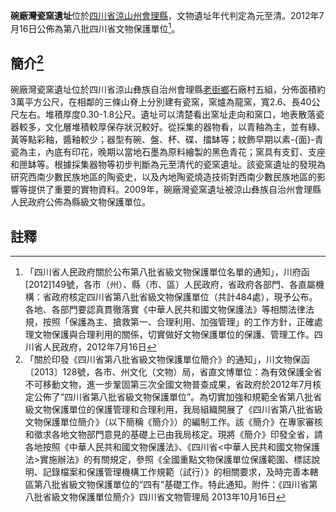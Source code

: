 {{msg:四川省文物保護單位
|名稱 = 碗廠灣瓷窯遺址
|編號 = 44
|圖片 = 
|級別 = S8
|分類 = 
|時代 = [[元代|元代]]至[[清代|清代]]
|地点 = [[四川省|四川省]][[涼山州|涼山州]][[會理縣|會理縣]]
|坐標 =
|登錄 = 2012年7月16日
}}
'''碗廠灣瓷窯遺址'''位於[[四川省|四川省]][[涼山州|涼山州]][[會理縣|會理縣]]，文物遺址年代判定為元至清。2012年7月16日公佈為第八批四川省文物保護單位<ref>「四川省人民政府關於公布第八批省級文物保護單位名單的通知」，川府函[2012]149號，各市（州）、縣（市、區）人民政府，省政府各部門、各直屬機構：省政府核定四川省第八批省級文物保護單位（共計484處），現予公布。各地、各部門要認真貫徹落實《中華人民共和國文物保護法》等相關法律法規，按照「保護為主、搶救第一、合理利用、加強管理」的工作方針，正確處理文物保護與合理利用的關係，切實做好文物保護單位的保護、管理工作。四川省人民政府，2012年7月16日</ref>。
== 簡介<ref>「關於印發《四川省第八批省級文物保護單位簡介》的通知」，川文物保函〔2013〕128號，各市、州文化（文物）局，省直文博單位：為有效保護全省不可移動文物，進一步鞏固第三次全國文物普查成果，省政府於2012年7月核定公佈了“四川省第八批省級文物保護單位”。為切實加強和規範全省第八批省級文物保護單位的保護管理和合理利用，我局組織開展了《四川省第八批省級文物保護單位簡介》（以下簡稱《簡介》）的編制工作。該《簡介》在專家審核和徵求各地文物部門意見的基礎上已由我局核定。現將《簡介》印發全省，請各地按照《中華人民共和國文物保護法》、《四川省<中華人民共和國文物保護法>實施辦法》的有關規定，參照《全國重點文物保護單位保護範圍、標誌說明、記錄檔案和保護管理機構工作規範（試行）》的相關要求，及時完善本轄區第八批省級文物保護單位的“四有”基礎工作。特此通知。附件：《四川省第八批省級文物保護單位簡介》四川省文物管理局  2013年10月16日</ref> ==
碗廠灣瓷窯遺址位於四川省涼山彝族自治州會理縣[[老街鄉|老街鄉]]石廠村五組，分佈面積約3萬平方公尺，在相鄰的三條山脊上分別建有瓷窯，窯爐為龍窯，寬2.6、長40公尺左右。堆積厚度0.30-1.8公尺。遺址可以清楚看出窯址走向和窯口，地表散落瓷器較多，文化層堆積較厚保存狀況較好。從採集的器物看，以青釉為主，並有綠、黃等點彩釉，醬釉較少；器型有碗、盤、杯、碟、擂缽等；紋飾早期以素-{面}-青瓷為主，內底有印花，晚期以當地石墨為原料繪製的黑色青花；窯具有支釘、支座和匣缽等。根據採集器物等初步判斷為元至清代的瓷窯遺址。該瓷窯遺址的發現為研究西南少數民族地區的陶瓷史，以及內地陶瓷燒造技術對西南少數民族地區的影響等提供了重要的實物資料。2009年，碗廠灣瓷窯遺址被涼山彝族自治州會理縣人民政府公佈為縣級文物保護單位。
==註釋==
{{reflist}}